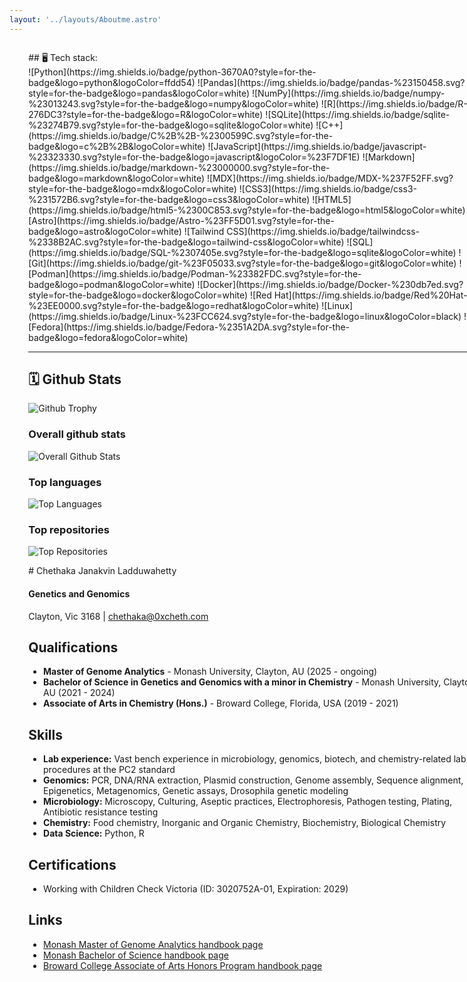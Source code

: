```yaml
---
layout: '../layouts/Aboutme.astro' 
---
```


<div class= "centerbox" style="margin-left: 6%; margin-right: 6%">
<div class="rowbox" style="margin: 2em 0em;">

<div class='box' style="width: 720px;">
## 🖥️ Tech stack:

<div>
    ![Python](https://img.shields.io/badge/python-3670A0?style=for-the-badge&logo=python&logoColor=ffdd54)
    ![Pandas](https://img.shields.io/badge/pandas-%23150458.svg?style=for-the-badge&logo=pandas&logoColor=white)
    ![NumPy](https://img.shields.io/badge/numpy-%23013243.svg?style=for-the-badge&logo=numpy&logoColor=white)
    ![R](https://img.shields.io/badge/R-276DC3?style=for-the-badge&logo=R&logoColor=white)
    ![SQLite](https://img.shields.io/badge/sqlite-%23274B79.svg?style=for-the-badge&logo=sqlite&logoColor=white)
    ![C++](https://img.shields.io/badge/C%2B%2B-%2300599C.svg?style=for-the-badge&logo=c%2B%2B&logoColor=white)
    ![JavaScript](https://img.shields.io/badge/javascript-%23323330.svg?style=for-the-badge&logo=javascript&logoColor=%23F7DF1E)
    ![Markdown](https://img.shields.io/badge/markdown-%23000000.svg?style=for-the-badge&logo=markdown&logoColor=white)
    ![MDX](https://img.shields.io/badge/MDX-%237F52FF.svg?style=for-the-badge&logo=mdx&logoColor=white)
    ![CSS3](https://img.shields.io/badge/css3-%231572B6.svg?style=for-the-badge&logo=css3&logoColor=white)
    ![HTML5](https://img.shields.io/badge/html5-%2300C853.svg?style=for-the-badge&logo=html5&logoColor=white)
    ![Astro](https://img.shields.io/badge/Astro-%23FF5D01.svg?style=for-the-badge&logo=astro&logoColor=white)
    ![Tailwind CSS](https://img.shields.io/badge/tailwindcss-%2338B2AC.svg?style=for-the-badge&logo=tailwind-css&logoColor=white)
    ![SQL](https://img.shields.io/badge/SQL-%2307405e.svg?style=for-the-badge&logo=sqlite&logoColor=white)
    ![Git](https://img.shields.io/badge/git-%23F05033.svg?style=for-the-badge&logo=git&logoColor=white)
    ![Podman](https://img.shields.io/badge/Podman-%23382FDC.svg?style=for-the-badge&logo=podman&logoColor=white)
    ![Docker](https://img.shields.io/badge/Docker-%230db7ed.svg?style=for-the-badge&logo=docker&logoColor=white)
    ![Red Hat](https://img.shields.io/badge/Red%20Hat-%23EE0000.svg?style=for-the-badge&logo=redhat&logoColor=white)
    ![Linux](https://img.shields.io/badge/Linux-%23FCC624.svg?style=for-the-badge&logo=linux&logoColor=black)
    ![Fedora](https://img.shields.io/badge/Fedora-%2351A2DA.svg?style=for-the-badge&logo=fedora&logoColor=white)
</div>

---

## 🗓️ Github Stats

![Github Trophy](https://github-profile-trophy.vercel.app/?username=0xcheth&theme=discord&no-frame=true&margin-w=4)

### Overall github stats
![Overall Github Stats](https://github-readme-stats.vercel.app/api?username=0xcheth&rank_icon=github&hide=contribs,prs&show_icons=true&bg_color=00000000&text_color=000000&hide_border=true&include_all_commits=true&hide_title=true)

### Top languages
![Top Languages](https://github-readme-stats.vercel.app/api/top-langs/?username=0xcheth&bg_color=00000000&hide_border=true&text_color=000000&icon_color=7289da&ring_color=7289da&hide_title=true)

### Top repositories
![Top Repositories](https://github-contributor-stats.vercel.app/api?username=0xcheth&limit=5&bg_color=00000000&hide_border=true&text_color=000000&combine_all_yearly_contributions=true&hide_title=true)

</div>

<div class="box" style="width: 720px;">
<div class="leftbox">
# Chethaka Janakvin Ladduwahetty

#### **Genetics and Genomics**

Clayton, Vic 3168 | [chethaka@0xcheth.com](mailto:chethaka@0xcheth.com)



## Qualifications

- **Master of Genome Analytics** - Monash University, Clayton, AU (2025 - ongoing)
- **Bachelor of Science in Genetics and Genomics with a minor in Chemistry** - Monash University, Clayton, AU (2021 - 2024)
- **Associate of Arts in Chemistry (Hons.)** - Broward College, Florida, USA (2019 - 2021)

## Skills

- **Lab experience:** Vast bench experience in microbiology, genomics, biotech, and chemistry-related lab procedures at the PC2 standard
- **Genomics:** PCR, DNA/RNA extraction, Plasmid construction, Genome assembly, Sequence alignment, Epigenetics, Metagenomics, Genetic assays, Drosophila genetic modeling
- **Microbiology:** Microscopy, Culturing, Aseptic practices, Electrophoresis, Pathogen testing, Plating, Antibiotic resistance testing
- **Chemistry:** Food chemistry, Inorganic and Organic Chemistry, Biochemistry, Biological Chemistry
- **Data Science:** Python, R

## Certifications

- Working with Children Check Victoria (ID: 3020752A-01, Expiration: 2029)

## Links

- [Monash Master of Genome Analytics handbook page](https://handbook.monash.edu/current/courses/S6005)
- [Monash Bachelor of Science handbook page](https://handbook.monash.edu/2021/courses/s2000?year=2021)
- [Broward College Associate of Arts Honors Program handbook page](https://catalog.broward.edu/programs-study/associate-arts-honors/)
</div>
</div>

</div>
</div>

